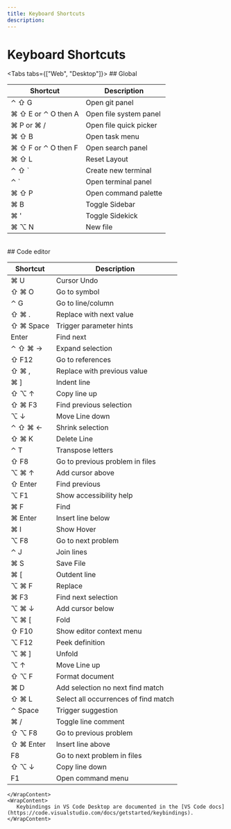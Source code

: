 ```yaml
---
title: Keyboard Shortcuts
description:
---
```



# Keyboard Shortcuts

<Tabs tabs={["Web", "Desktop"]}>
    <WrapContent>
      ## Global

| Shortcut            | Description            |
| ------------------- | ---------------------- |
| ⌃ ⇧ G               | Open git panel         |
| ⌘ ⇧ E or ⌃ O then A | Open file system panel |
| ⌘ P or ⌘ /          | Open file quick picker |
| ⌘ ⇧ B               | Open task menu         |
| ⌘ ⇧ F or ⌃ O then F | Open search panel      |
| ⌘ ⇧ L               | Reset Layout           |
| ⌃ ⇧ `               | Create new terminal    |
| ⌃ `                 | Open terminal panel    |
| ⌘ ⇧ P               | Open command palette   |
| ⌘ B                 | Toggle Sidebar         |
| ⌘ '                 | Toggle Sidekick        |
| ⌘ ⌥ N               | New file               |

<br/>
## Code editor

| Shortcut  | Description                          |
| --------- | ------------------------------------ |
| ⌘ U       | Cursor Undo                          |
| ⇧ ⌘ O     | Go to symbol                         |
| ⌃ G       | Go to line/column                    |
| ⇧ ⌘ .     | Replace with next value              |
| ⇧ ⌘ Space | Trigger parameter hints              |
| Enter     | Find next                            |
| ⌃ ⇧ ⌘ →   | Expand selection                     |
| ⇧ F12     | Go to references                     |
| ⇧ ⌘ ,     | Replace with previous value          |
| ⌘ ]       | Indent line                          |
| ⇧ ⌥ ↑     | Copy line up                         |
| ⇧ ⌘ F3    | Find previous selection              |
| ⌥ ↓       | Move Line down                       |
| ⌃ ⇧ ⌘ ←   | Shrink selection                     |
| ⇧ ⌘ K     | Delete Line                          |
| ⌃ T       | Transpose letters                    |
| ⇧ F8      | Go to previous problem in files      |
| ⌥ ⌘ ↑     | Add cursor above                     |
| ⇧ Enter   | Find previous                        |
| ⌥ F1      | Show accessibility help              |
| ⌘ F       | Find                                 |
| ⌘ Enter   | Insert line below                    |
| ⌘ I       | Show Hover                           |
| ⌥ F8      | Go to next problem                   |
| ⌃ J       | Join lines                           |
| ⌘ S       | Save File                            |
| ⌘ [       | Outdent line                         |
| ⌥ ⌘ F     | Replace                              |
| ⌘ F3      | Find next selection                  |
| ⌥ ⌘ ↓     | Add cursor below                     |
| ⌥ ⌘ [     | Fold                                 |
| ⇧ F10     | Show editor context menu             |
| ⌥ F12     | Peek definition                      |
| ⌥ ⌘ ]     | Unfold                               |
| ⌥ ↑       | Move Line up                         |
| ⇧ ⌥ F     | Format document                      |
| ⌘ D       | Add selection no next find match     |
| ⇧ ⌘ L     | Select all occurrences of find match |
| ⌃ Space   | Trigger suggestion                   |
| ⌘ /       | Toggle line comment                  |
| ⇧ ⌥ F8    | Go to previous problem               |
| ⇧ ⌘ Enter | Insert line above                    |
| F8        | Go to next problem in files          |
| ⇧ ⌥ ↓     | Copy line down                       |
| F1        | Open command menu                    |

    </WrapContent>
    <WrapContent>
       Keybindings in VS Code Desktop are documented in the [VS Code docs](https://code.visualstudio.com/docs/getstarted/keybindings).
    </WrapContent>

</Tabs>
